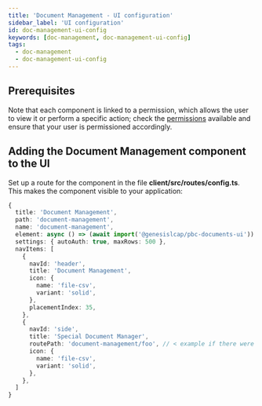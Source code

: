 ```yaml
---
title: 'Document Management - UI configuration'
sidebar_label: 'UI configuration'
id: doc-management-ui-config
keywords: [doc-management, doc-management-ui-config]
tags:
  - doc-management
  - doc-management-ui-config
---
```


## Prerequisites

Note that each component is linked to a permission, which allows the user to view it or perform a specific action; check the [permissions](/docs/05_components/doc-management/doc-management-ui/02_permissions.mdx) available and ensure that your user is permissioned accordingly.

## Adding the Document Management component to the UI
Set up a route for the component in  the file **client/src/routes/config.ts**. This makes the component visible to your application:

```typescript
{
  title: 'Document Management',
  path: 'document-management',
  name: 'document-management',
  element: async () => (await import('@genesislcap/pbc-documents-ui')).FoundationDocumentManager,
  settings: { autoAuth: true, maxRows: 500 },
  navItems: [
    {
      navId: 'header',
      title: 'Document Management',
      icon: {
        name: 'file-csv',
        variant: 'solid',
      },
      placementIndex: 35,
    },
    {
      navId: 'side',
      title: 'Special Document Manager',
      routePath: 'document-management/foo', // < example if there were child routes
      icon: {
        name: 'file-csv',
        variant: 'solid',
      },
    },
  ]
}
```
